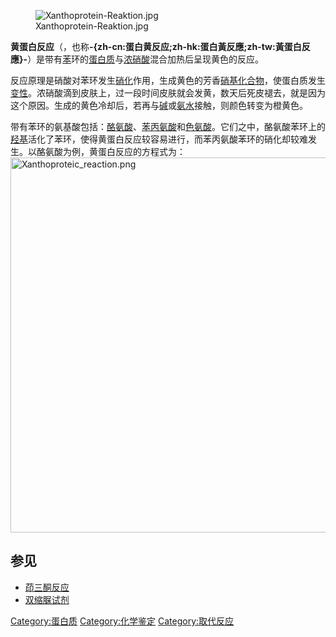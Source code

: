 {{NoteTA|G1=Science}}
[[File:Xanthoprotein-Reaktion.jpg|thumb]]

'''黄蛋白反应'''（{{Lang-en|'''xanthoproteic reaction'''}}，也称'''-{zh-cn:蛋白黄反应;zh-hk:蛋白黃反應;zh-tw:黃蛋白反應}-'''）是带有[[苯|苯]]环的[[蛋白质|蛋白质]]与[[浓硝酸|浓硝酸]]混合加热后呈现黄色的反应。

反应原理是硝酸对苯环发生[[硝化|硝化]]作用，生成黄色的芳香[[硝基化合物|硝基化合物]]，使蛋白质发生[[变性_(生物化學)|变性]]。浓硝酸滴到皮肤上，过一段时间皮肤就会发黄，数天后死皮褪去，就是因为这个原因。生成的黄色冷却后，若再与[[碱|碱]]或[[氨水|氨水]]接触，则颜色转变为橙黄色。

带有苯环的氨基酸包括：[[酪氨酸|酪氨酸]]、[[苯丙氨酸|苯丙氨酸]]和[[色氨酸|色氨酸]]。它们之中，酪氨酸苯环上的[[羟基|羟基]]活化了苯环，使得黄蛋白反应较容易进行，而苯丙氨酸苯环的硝化却较难发生。以酪氨酸为例，黄蛋白反应的方程式为：
[[File:Xanthoproteic_reaction.png|600px]]

==参见==
*[[茚三酮反应|茚三酮反应]]
*[[双缩脲试剂|双缩脲试剂]]

[[Category:蛋白质|Category:蛋白质]]
[[Category:化学鉴定|Category:化学鉴定]]
[[Category:取代反应|Category:取代反应]]